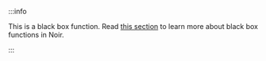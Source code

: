 :::info

This is a black box function. Read [this section](/docs/noir/standard_library/black_box_fns) to learn more about black box functions in Noir.

:::
